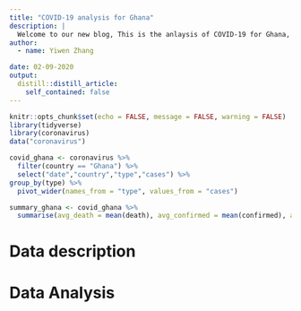 ```yaml
---
title: "COVID-19 analysis for Ghana"
description: |
  Welcome to our new blog, This is the anlaysis of COVID-19 for Ghana, mainly focusing on the confirmed case numbers. Hope you can enjoy reading what I share and display!
author:
  - name: Yiwen Zhang 

date: 02-09-2020
output:
  distill::distill_article:
    self_contained: false
---
```


```r
knitr::opts_chunk$set(echo = FALSE, message = FALSE, warning = FALSE)
library(tidyverse)
library(coronavirus)
data("coronavirus")

```

```r
covid_ghana <- coronavirus %>%
  filter(country == "Ghana") %>%
  select("date","country","type","cases") %>%
group_by(type) %>%
  pivot_wider(names_from = "type", values_from = "cases")
```

```r
summary_ghana <- covid_ghana %>%
  summarise(avg_death = mean(death), avg_confirmed = mean(confirmed), avg_recovered = mean(recovered)) 
```

# Data description


# Data Analysis